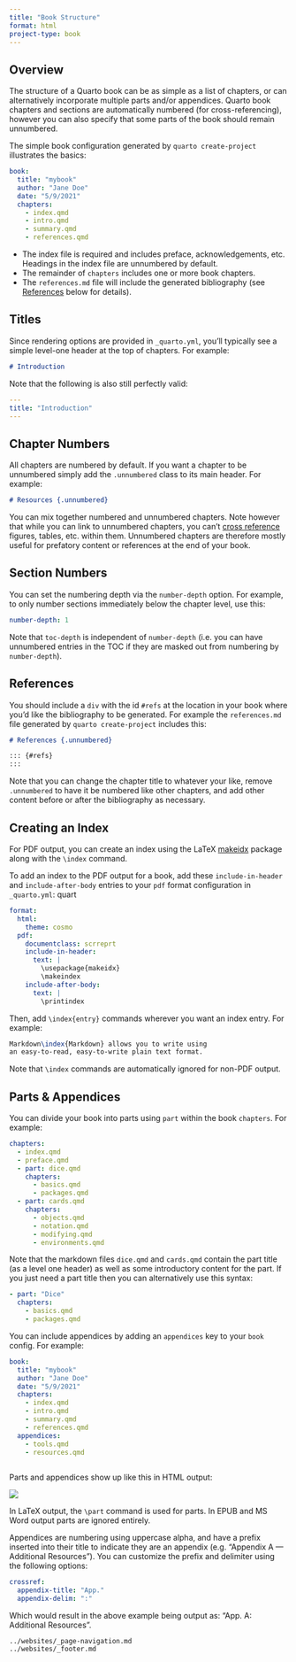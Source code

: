 ```yaml
---
title: "Book Structure"
format: html
project-type: book
---
```


## Overview

The structure of a Quarto book can be as simple as a list of chapters, or can alternatively incorporate multiple parts and/or appendices. Quarto book chapters and sections are automatically numbered (for cross-referencing), however you can also specify that some parts of the book should remain unnumbered.

The simple book configuration generated by `quarto create-project` illustrates the basics:

``` yaml
book:
  title: "mybook"
  author: "Jane Doe"
  date: "5/9/2021"
  chapters:
    - index.qmd
    - intro.qmd
    - summary.qmd
    - references.qmd
```

-   The index file is required and includes preface, acknowledgements, etc. Headings in the index file are unnumbered by default.
-   The remainder of `chapters` includes one or more book chapters.
-   The `references.md` file will include the generated bibliography (see [References] below for details).

## Titles

Since rendering options are provided in `_quarto.yml`, you'll typically see a simple level-one header at the top of chapters. For example:

``` markdown
# Introduction
```

Note that the following is also still perfectly valid:

``` yaml
---
title: "Introduction"
---
```

## Chapter Numbers

All chapters are numbered by default. If you want a chapter to be unnumbered simply add the `.unnumbered` class to its main header. For example:

``` markdown
# Resources {.unnumbered}
```

You can mix together numbered and unnumbered chapters. Note however that while you can link to unnumbered chapters, you can't [cross reference](../authoring/cross-references.qmd) figures, tables, etc. within them. Unnumbered chapters are therefore mostly useful for prefatory content or references at the end of your book.

## Section Numbers

You can set the numbering depth via the `number-depth` option. For example, to only number sections immediately below the chapter level, use this:

``` yaml
number-depth: 1
```

Note that `toc-depth` is independent of `number-depth` (i.e. you can have unnumbered entries in the TOC if they are masked out from numbering by `number-depth`).

## References

You should include a `div` with the id `#refs` at the location in your book where you'd like the bibliography to be generated. For example the `references.md` file generated by `quarto create-project` includes this:

``` markdown
# References {.unnumbered}

::: {#refs}
:::
```

Note that you can change the chapter title to whatever your like, remove `.unnumbered` to have it be numbered like other chapters, and add other content before or after the bibliography as necessary.

## Creating an Index

For PDF output, you can create an index using the LaTeX [makeidx](https://ctan.org/pkg/makeidx?lang=en) package along with the `\index` command.

To add an index to the PDF output for a book, add these `include-in-header` and `include-after-body` entries to your `pdf` format configuration in `_quarto.yml`: quart

``` yaml
format:
  html:
    theme: cosmo
  pdf:
    documentclass: scrreprt
    include-in-header: 
      text: |
        \usepackage{makeidx}
        \makeindex
    include-after-body: 
      text: |
        \printindex
```

Then, add `\index{entry}` commands wherever you want an index entry. For example:

``` latex
Markdown\index{Markdown} allows you to write using
an easy-to-read, easy-to-write plain text format.
```

Note that `\index` commands are automatically ignored for non-PDF output.

## Parts & Appendices

You can divide your book into parts using `part` within the book `chapters`. For example:

``` yaml
chapters:
  - index.qmd
  - preface.qmd
  - part: dice.qmd
    chapters: 
      - basics.qmd
      - packages.qmd
  - part: cards.qmd
    chapters:
      - objects.qmd
      - notation.qmd
      - modifying.qmd
      - environments.qmd
```

Note that the markdown files `dice.qmd` and `cards.qmd` contain the part title (as a level one header) as well as some introductory content for the part. If you just need a part title then you can alternatively use this syntax:

``` yaml
- part: "Dice"
  chapters: 
    - basics.qmd
    - packages.qmd
```

You can include appendices by adding an `appendices` key to your `book` config. For example:

``` yaml
book:
  title: "mybook"
  author: "Jane Doe"
  date: "5/9/2021"
  chapters:
    - index.qmd
    - intro.qmd
    - summary.qmd
    - references.qmd
  appendices:
    - tools.qmd
    - resources.qmd
  
```

Parts and appendices show up like this in HTML output:

![](images/book-parts-appendices.png){.border fig-alt="A screenshot of the welcome page of a book rendered with Quarto. In the sidebar, content is separated by three different bold section titles. From top to bottom, these are: 'PROJECT 1: WEIGHTED DICE', 'PROJECT 2: PLAYING CARDS', and 'APPENDICES.'"}

In LaTeX output, the `\part` command is used for parts. In EPUB and MS Word output parts are ignored entirely.

Appendices are numbering using uppercase alpha, and have a prefix inserted into their title to indicate they are an appendix (e.g. "Appendix A --- Additional Resources"). You can customize the prefix and delimiter using the following options:

``` yaml
crossref:
  appendix-title: "App."
  appendix-delim: ":"
```

Which would result in the above example being output as: "App. A: Additional Resources".

``` include
../websites/_page-navigation.md
../websites/_footer.md
```
